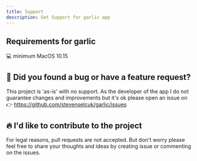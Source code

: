 ```yaml
---
title: Support
description: Get Support for garlic app
---
```



##  Requirements for garlic
<Divider/>

💻 minimum MacOS 10.15

<Spacer/>

## 🐛 Did you found a bug or have a feature request?
<Divider/>

This project is 'as-is' with no support. As the developer of the app I do not guarantee changes and improvements but it's ok please open an issue on
👉 https://github.com/stevenselcuk/garlic/issues

## 🔥 I'd like to contribute to the project
<Divider/>

For legal reasons, pull requests are not accepted. But don't worry please feel free to share your thoughts and ideas by creating issue or commenting on the issues.
